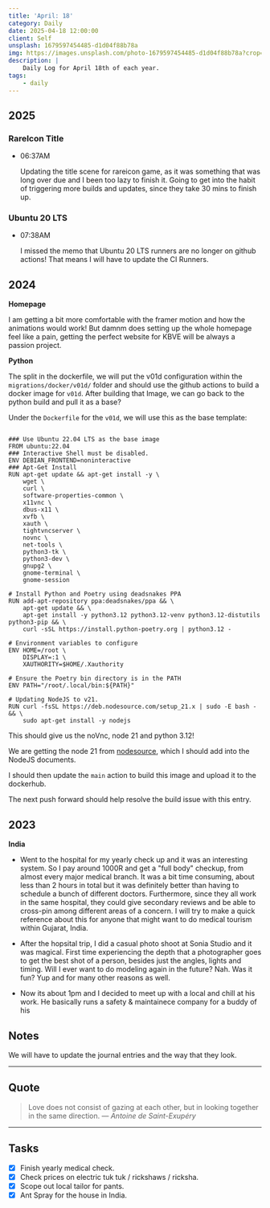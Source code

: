 ```yaml
---
title: 'April: 18'
category: Daily
date: 2025-04-18 12:00:00
client: Self
unsplash: 1679597454485-d1d04f88b78a
img: https://images.unsplash.com/photo-1679597454485-d1d04f88b78a?crop=entropy&cs=srgb&fm=jpg&ixid=MnwzNjM5Nzd8MHwxfHJhbmRvbXx8fHx8fHx8fDE2ODE3NDg2ODY&ixlib=rb-4.0.3&q=85
description: |
    Daily Log for April 18th of each year.
tags:
    - daily
---
```



## 2025

### RareIcon Title

-   06:37AM

    Updating the title scene for rareicon game, as it was something that was long over due and I been too lazy to finish it.
    Going to get into the habit of triggering more builds and updates, since they take 30 mins to finish up.

### Ubuntu 20 LTS

-   07:38AM

    I missed the memo that Ubuntu 20 LTS runners are no longer on github actions!
    That means I will have to update the CI Runners.

## 2024

**Homepage**

I am getting a bit more comfortable with the framer motion and how the animations would work!
But damnm does setting up the whole homepage feel like a pain, getting the perfect website for KBVE will be always a passion project.

**Python**

The split in the dockerfile, we will put the v01d configuration within the `migrations/docker/v01d/` folder and should use the github actions to build a docker image for `v01d`.
After building that Image, we can go back to the python build and pull it as a base?

Under the `Dockerfile` for the `v01d`, we will use this as the base template:

```docker

### Use Ubuntu 22.04 LTS as the base image
FROM ubuntu:22.04
### Interactive Shell must be disabled.
ENV DEBIAN_FRONTEND=noninteractive
### Apt-Get Install
RUN apt-get update && apt-get install -y \
    wget \
    curl \
    software-properties-common \
    x11vnc \
    dbus-x11 \
    xvfb \
    xauth \
    tightvncserver \
    novnc \
    net-tools \
    python3-tk \
    python3-dev \
    gnupg2 \
    gnome-terminal \
    gnome-session

# Install Python and Poetry using deadsnakes PPA
RUN add-apt-repository ppa:deadsnakes/ppa && \
    apt-get update && \
    apt-get install -y python3.12 python3.12-venv python3.12-distutils python3-pip && \
    curl -sSL https://install.python-poetry.org | python3.12 -

# Environment variables to configure
ENV HOME=/root \
    DISPLAY=:1 \
    XAUTHORITY=$HOME/.Xauthority

# Ensure the Poetry bin directory is in the PATH
ENV PATH="/root/.local/bin:${PATH}"

# Updating NodeJS to v21.
RUN curl -fsSL https://deb.nodesource.com/setup_21.x | sudo -E bash - && \
    sudo apt-get install -y nodejs

```

This should give us the noVnc, node 21 and python 3.12!

We are getting the node 21 from [nodesource](https://github.com/nodesource/distributions?tab=readme-ov-file#ubuntu-versions), which I should add into the NodeJS documents.

I should then update the `main` action to build this image and upload it to the dockerhub.

The next push forward should help resolve the build issue with this entry.

## 2023

**India**

-   Went to the hospital for my yearly check up and it was an interesting system. So I pay around 1000R and get a "full body" checkup, from almost every major medical branch. It was a bit time consuming, about less than 2 hours in total but it was definitely better than having to schedule a bunch of different doctors. Furthermore, since they all work in the same hospital, they could give secondary reviews and be able to cross-pin among different areas of a concern. I will try to make a quick reference about this for anyone that might want to do medical tourism within Gujarat, India.

-   After the hopsital trip, I did a casual photo shoot at Sonia Studio and it was magical. First time experiencing the depth that a photographer goes to get the best shot of a person, besides just the angles, lights and timing. Will I ever want to do modeling again in the future? Nah. Was it fun? Yup and for many other reasons as well.

-   Now its about 1pm and I decided to meet up with a local and chill at his work. He basically runs a safety & maintainece company for a buddy of his

## Notes

We will have to update the journal entries and the way that they look.

---

## Quote

> Love does not consist of gazing at each other, but in looking together in the same direction.
> — <cite>Antoine de Saint-Exupéry</cite>

---

## Tasks

-   [x] Finish yearly medical check.
-   [x] Check prices on electric tuk tuk / rickshaws / ricksha.
-   [x] Scope out local tailor for pants.
-   [x] Ant Spray for the house in India.
